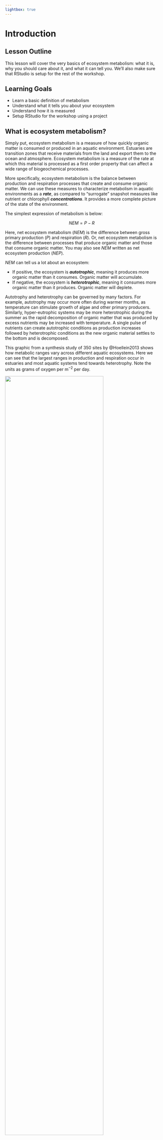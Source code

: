 ```yaml
---
lightbox: true
---
```


# Introduction {#sec-intro}

## Lesson Outline

This lesson will cover the very basics of ecosystem metabolism: what it is, why you should care about it, and what it can tell you. We'll also make sure that RStudio is setup for the rest of the workshop.

## Learning Goals

-   Learn a basic definition of metabolism
-   Understand what it tells you about your ecosystem
-   Understand how it is measured
-   Setup RStudio for the workshop using a project

## What is ecosystem metabolism?

Simply put, ecosystem metabolism is a measure of how quickly organic matter is consumed or produced in an aquatic environment. Estuaries are transition zones that receive materials from the land and export them to the ocean and atmosphere. Ecosystem metabolism is a measure of the rate at which this material is processed as a first order property that can affect a wide range of biogeochemical processes.

More specifically, ecosystem metabolism is the balance between production and respiration processes that create and consume organic matter. We can use these measures to characterize metabolism in aquatic environments as a ***rate***, as compared to "surrogate" snapshot measures like nutrient or chlorophyll ***concentrations***. It provides a more complete picture of the state of the environment.

The simplest expression of metabolism is below:

$$
NEM = P - R
$$ 

Here, net ecosystem metabolism ($NEM$) is the difference between gross primary production ($P$) and respiration ($R$). Or, net ecosystem metabolism is the difference between processes that produce organic matter and those that consume organic matter.  You may also see $NEM$ written as net ecosystem production ($NEP$).

$NEM$ can tell us a lot about an ecosystem:

-   If positive, the ecosystem is ***autotrophic***, meaning it produces more organic matter than it consumes. Organic matter will accumulate.
-   If negative, the ecosystem is ***heterotrophic***, meaning it consumes more organic matter than it produces. Organic matter will deplete.

Autotrophy and heterotrophy can be governed by many factors. For example, autotrophy may occur more often during warmer months, as temperature can stimulate growth of algae and other primary producers. Similarly, hyper-eutrophic systems may be more heterotrophic during the summer as the rapid decomposition of organic matter that was produced by excess nutrients may be increased with temperature. A single pulse of nutrients can create autotrophic conditions as production increases followed by heterotrophic conditions as the new organic material settles to the bottom and is decomposed.

This graphic from a synthesis study of 350 sites by @Hoellein2013 shows how metabolic ranges vary across different aquatic ecosystems.  Here we can see that the largest ranges in production and respiration occur in estuaries and most aquatic systems tend towards heterotrophy.  Note the units as grams of oxygen per m$^{-2}$ per day. 

![](figs/hoellein.png){fig-align="center" width=80%}

Most of the estuarine sites used in @Hoellein2013 were from a single study by @caffrey2004 that evaluated metabolism across all sites in the National Estuarine Research Reserve (NERR). This study was one of the first to develop a system-wide comparison of metabolic rates and several useful conclusions were made.  

For example, metabolic rates between estuarine habitats are shown below, where most sites tend towards heterotrophy, although sites dominated by submerged aquatic vegetation are more balanced or even autotrophic.  

![](figs/caffrey1.png){fig-align="center" width=80%}

Nutrients as drivers of metabolism were also evaluated by @caffrey2004. Although the relationships were weak, sites with higher nutrient loadings tended towards autotrophy as production was generally higher than respiration.

![](figs/caffrey2.png){fig-align="center" width=60%}

Metabolism is also temporally variable.  In addition to seasonal variation, metabolism can be event-driven and respond to external and internal drivers that influence the system. A severe red tide bloom in Tampa Bay occurred in July 2021.  The dissolved oxygen time series shows a clear increase and decrease as the bloom developed and then dissipated. 

![](figs/pineypoint1.png){fig-align="center"}

The change in ecosystem metabolism from autotrophy to heterotrophy tells a story about the bloom. We see an increase in production followed by an increase in respiration with bloom development and senescence.  Also note the "anomalous" values for production and respiration that are negative and positive, respectively. 

![](figs/pineypoint2.png){fig-align="center"}

These quick examples demonstrate that unique information about system dynamics can be inferred from ecosystem metabolism and its components.  As you learn to assess metabolism with the tools from this workshop, you can develop similar hypotheses on factors that control metabolism both within and between systems. 

## How is metabolism measured?

Metabolism can be measured several ways, each of which has its own strengths, weaknesses, and assumptions [@kemp2011]. These include:

-   Bottle-based incubations
-   Open-water techniques
-   Ecosystem budgets
-   Use of oxygen isotopes or inert gases
-   Aquatic eddy covariance

Open-water techniques are among the more commonly used approaches applied to continuous monitoring data. These techniques exploit the diel cycle of dissolved oxygen (DO) concentration to infer metabolism. The main assumptions are:

-   Production produces oxygen during daylight hours
-   Respiration consumes oxygen during daylight and nighttime hours
-   Oxygen exchanges freely with the atmosphere
-   The system is well-mixed

![](figs/metab.png)

The DO time series can be deconstructed using a mass-balance equation to estimate metabolism. This is a literal deconstruction of the processes in the above figure.

$$
Z\frac{dC_d}{dt} = P - R + D
$$

The change in dissolved oxygen ($dC_d$) over time ($dt$) (a rate) is equal to the difference between production ($P$) and respiration ($R$) plus the exchange of oxygen with the atmosphere ($D$). The units are converted from volumetric ($m^{-3}$) to areal ($m^{-2}$) by multiplying the equation by water column depth ($Z$). In this example, $D$ is positive for ingassing and negative for outgassing.

$P$, $R$, and $D$ can be estimated several ways depending on which "open-water" technique is used. The most popular method is that of @Odum56, modified extensively by others since its original presentation. The method calculates the DO flux (DO change per unit time) during day and night periods and corrects it for gas exchange. This is also called the book-keeping method because it is basically "simple" arithmetic.

Gas exchange can also be estimated several ways, but the core concept is that the flux in or out of the water is proportional to the difference between the DO saturation concentration ($C_s$) and the measured concentration in the water ($C_d$). This difference is also multiplied by a gas exchange coefficient ($k$), which can vary by wind, temperature, or other factors depending on the model.

$$
D = k(C_s - C_d)
$$

Fortunately for us, there are existing packages in R that can estimate these parameters. One is the [WtRegDO](https://github.com/fawda123/WtRegDO){target="_blank"} package that uses the Odum technique [@Beck15], which was covered in a [workshop](https://tbep-tech.github.io/ecometab-r-training/){target="_blank"} a few years ago. Another is EBASE, which we'll discuss today. EBASE follows the same general principles as the Odum technique, but differs in the statistical method to estimate the parameters (i.e., Bayesian) and the model used for each parameter [@Beck2024].

We'll talk more about how EBASE estimates metabolism in [Lesson @sec-ebase], but first we need to get setup with R and prepare our data in [Lesson @sec-dataprep].

## Get ready for the workshop

Let's make sure RStudio is setup for the workshop. We'll use a project to keep everything in one place, for good reason.  There are people that will [set your computer on fire](https://www.tidyverse.org/blog/2017/12/workflow-vs-script/) if you don't follow these best practices.

Let's run through the basics of creating a project in RStudio.

(@) **Create a new project in RStudio, first open RStudio and select "New project" from the File menu at the top.**

    ![](figs/newproj.PNG)

    Then select "New Directory". 
    
    ![](figs/newdir.PNG)
    
    Then select "New Project".  Create a directory in a location that's easy to find. 
    
    ![](figs/newproj2.png){width=500} 

    Click "Create Project" when you're done.
    
(@) **A fresh RStudio session will open.  Open a new R script by selecting "New file" > "R Script" from the File menu at the top.**

    ![](figs/newfile.png){width=500}
    
    Save the file in your working directory by clicking the file icon on the top right.  Give it an informative name, e.g., "ebase_intro.R".  The file should be saved to the project root or home directory.
    
    ![](figs/savefile.png)

(@) **Setup the package imports at the top of the script.  These should already be installed during the [setup](setup.qmd#sec-instpackages) prior to the workshop.**

    ```r
    library(EBASE)
    library(SWMPr)
    library(tidyverse)
    library(plotly)
    library(here)
    library(doParallel)
    ```
    Save the script again and send the commands from the source script to the console.  Do they load properly??

(@) **Setup a data folder in the project directory.  This is where we'll store the data for the workshop.**

    Select "New folder" from the file pane (bottom right).
    ![](figs/newfolder.png)
    
    Name the folder "data" and save it in the project root directory.
    
    Download the zipped data file from GitHub: <https://github.com/fawda123/ebase-training/raw/main/data/367272.zip>
    
    Place the downloaded data in this folder. There's no need to unzip it.  
    
## Next steps

In this lesson we learned the basics about metabolism and made sure RStudio is ready to go for the rest of the workshop. Next we’ll learn how to import and prepare data with SWMPr and other packages for analysis with EBASE.

